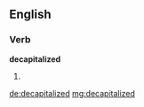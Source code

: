 ==English==

===Verb===
'''decapitalized'''

# {{past of|[[decapitalize]]}}

[[de:decapitalized]]
[[mg:decapitalized]]
